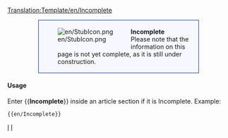 <noinclude>[[Translation:Template/en/Incomplete]]</noinclude><div style="background-color:#f7f7ff; border: 1px solid #003399; padding:0.2em; margin:1em 5em"><div style="float:left;">[[File:en/StubIcon.png]]</div><div style="margin-left:40px"><strong>Incomplete</strong><br />
Please note that the information on this page is not yet complete, as it is still under construction.</div></div>
<noinclude>
====Usage====
Enter <nowiki>{{</nowiki>'''Incomplete'''<nowiki>}}</nowiki> inside an article section if it is Incomplete. Example:
<pre>{{en/Incomplete}}</pre>
[[Category:en/Templates|I]][[Category:en/Message boxes|I]]
</noinclude>
